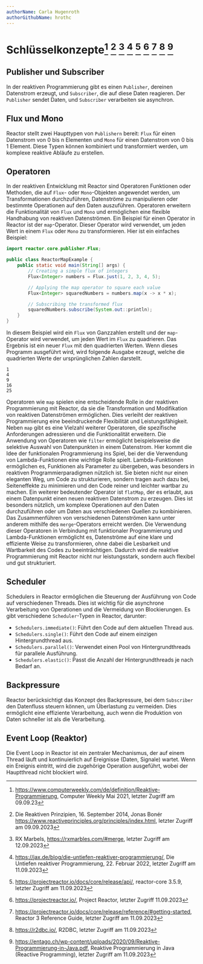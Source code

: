 ```yaml
---
authorName: Carla Hugenroth
authorGithubName: hrothc
---
```


# Schlüsselkonzepte[^1] [^2] [^3] [^4] [^5] [^6] [^7] [^8] [^9]

## Publisher und Subscriber

In der reaktiven Programmierung gibt es einen `Publisher`, dereinen Datenstrom erzeugt, und `Subscriber`, die auf diese Daten reagieren.
Der `Publisher` sendet Daten, und `Subscriber` verarbeiten sie asynchron.

## Flux und Mono

Reactor stellt zwei Haupttypen von `Publishern` bereit: `Flux` für einen Datenstrom von 0 bis n Elementen und `Mono`
für einen Datenstrom von 0 bis 1 Element. Diese Typen können kombiniert und transformiert werden,
um komplexe reaktive Abläufe zu erstellen.

## Operatoren

In der reaktiven Entwicklung mit Reactor sind Operatoren Funktionen oder Methoden,
die auf `Flux`- oder `Mono`-Objekten angewendet werden, um Transformationen durchzuführen,
Datenströme zu manipulieren oder bestimmte Operationen auf den Daten auszuführen.
Operatoren erweitern die Funktionalität von `Flux` und `Mono` und ermöglichen eine flexible Handhabung von reaktiven Datenströmen.
Ein Beispiel für einen Operator in Reactor ist der `map`-Operator. Dieser Operator wird verwendet,
um jeden Wert in einem `Flux` oder `Mono` zu transformieren. Hier ist ein einfaches Beispiel:

```java
import reactor.core.publisher.Flux;

public class ReactorMapExample {
    public static void main(String[] args) {
        // Creating a simple flux of integers
        Flux<Integer> numbers = Flux.just(1, 2, 3, 4, 5);

        // Applying the map operator to square each value
        Flux<Integer> squaredNumbers = numbers.map(x -> x * x);

        // Subscribing the transformed flux
        squaredNumbers.subscribe(System.out::println);
    }
}
```

In diesem Beispiel wird ein `Flux` von Ganzzahlen erstellt und der `map`-Operator wird verwendet, um jeden Wert im `Flux` zu quadrieren.
Das Ergebnis ist ein neuer `Flux` mit den quadrierten Werten. Wenn dieses Programm ausgeführt wird, wird folgende Ausgabe erzeugt,
welche die quadrierten Werte der ursprünglichen Zahlen darstellt.

```
1
4
9
16
25
```

Operatoren wie `map` spielen eine entscheidende Rolle in der reaktiven Programmierung mit Reactor, da sie die
Transformation und Modifikation von reaktiven Datenströmen ermöglichen. Dies verleiht der reaktiven Programmierung
eine beeindruckende Flexibilität und Leistungsfähigkeit. Neben `map` gibt es eine Vielzahl weiterer Operatoren,
die spezifische Anforderungen adressieren und die Funktionalität erweitern.
Die Anwendung von Operatoren wie `filter` ermöglicht beispielsweise die selektive Auswahl von Datenpunkten in einem Datenstrom.
Hier kommt die Idee der funktionalen Programmierung ins Spiel, bei der die Verwendung von Lambda-Funktionen eine wichtige Rolle spielt.
Lambda-Funktionen ermöglichen es, Funktionen als Parameter zu übergeben, was besonders in reaktiven Programmierparadigmen nützlich ist.
Sie bieten nicht nur einen eleganten Weg, um Code zu strukturieren, sondern tragen auch dazu bei, Seiteneffekte zu minimieren und den
Code reiner und leichter wartbar zu machen.
Ein weiterer bedeutender Operator ist `flatMap`, der es erlaubt, aus einem Datenpunkt einen neuen reaktiven Datenstrom zu erzeugen.
Dies ist besonders nützlich, um komplexe Operationen auf den Daten durchzuführen oder um Daten aus verschiedenen Quellen zu kombinieren.
Das Zusammenführen von verschiedenen Datenströmen kann unter anderem mithilfe des `merge`-Operators erreicht werden.
Die Verwendung dieser Operatoren in Verbindung mit funktionaler Programmierung und Lambda-Funktionen ermöglicht es,
Datenströme auf eine klare und effiziente Weise zu transformieren, ohne dabei die Lesbarkeit und Wartbarkeit des Codes zu beeinträchtigen.
Dadurch wird die reaktive Programmierung mit Reactor nicht nur leistungsstark, sondern auch flexibel und gut strukturiert.

## Scheduler

Schedulers in Reactor ermöglichen die Steuerung der Ausführung von Code auf verschiedenen Threads.
Dies ist wichtig für die asynchrone Verarbeitung von Operationen und die Vermeidung von Blockierungen.
Es gibt verschiedene `Scheduler`-Typen in Reactor, darunter:

- `Schedulers.immediate()`: Führt den Code auf dem aktuellen Thread aus.
- `Schedulers.single()`: Führt den Code auf einem einzigen Hintergrundthread aus.
- `Schedulers.parallel()`: Verwendet einen Pool von Hintergrundthreads für parallele Ausführung.
- `Schedulers.elastic()`: Passt die Anzahl der Hintergrundthreads je nach Bedarf an.

## Backpressure

Reactor berücksichtigt das Konzept des Backpressure, bei dem `Subscriber` den Datenfluss steuern können, um Überlastung zu vermeiden.
Dies ermöglicht eine effiziente Verarbeitung, auch wenn die Produktion von Daten schneller ist als die Verarbeitung.

## Event Loop (Reaktor)

Die Event Loop in Reactor ist ein zentraler Mechanismus, der auf einem Thread läuft
und kontinuierlich auf Ereignisse (Daten, Signale) wartet. Wenn ein Ereignis eintritt,
wird die zugehörige Operation ausgeführt, wobei der Hauptthread nicht blockiert wird.

[^1]:
    https://www.computerweekly.com/de/definition/Reaktive-Programmierung, Computer Weekly Mai 2021,
    letzter Zugriff am 09.09.23

[^2]:
    Die Reaktiven Prinzipien, 16. September 2014, Jonas Bonér https://www.reactiveprinciples.org/principles/index.html,
    letzter Zugriff am 09.09.2023

[^3]:
    RX Marbels, https://rxmarbles.com/#merge,
    letzter Zugriff am 12.09.2023

[^4]:
    https://jax.de/blog/die-untiefen-reaktiver-programmierung/, Die Untiefen reaktiver Programmierung, 22. Februar 2022,
    letzter Zugriff am 11.09.2023

[^5]:
    https://projectreactor.io/docs/core/release/api/, reactor-core 3.5.9,
    letzter Zugriff am 11.09.2023

[^6]:
    https://projectreactor.io/, Project Reactor,
    letzter Zugriff 11.09.2023

[^7]:
    https://projectreactor.io/docs/core/release/reference/#getting-started, Reactor 3 Reference Guide,
    letzter Zugriff am 11.09.2023

[^8]:
    https://r2dbc.io/, R2DBC,
    letzter Zugriff am 11.09.2023

[^9]:
    https://entago.ch/wp-content/uploads/2020/09/Reaktive-Programmierung-in-Java.pdf, Reaktive Programmierung in Java (Reactive Programming),
    letzter Zugriff am 11.09.2023

